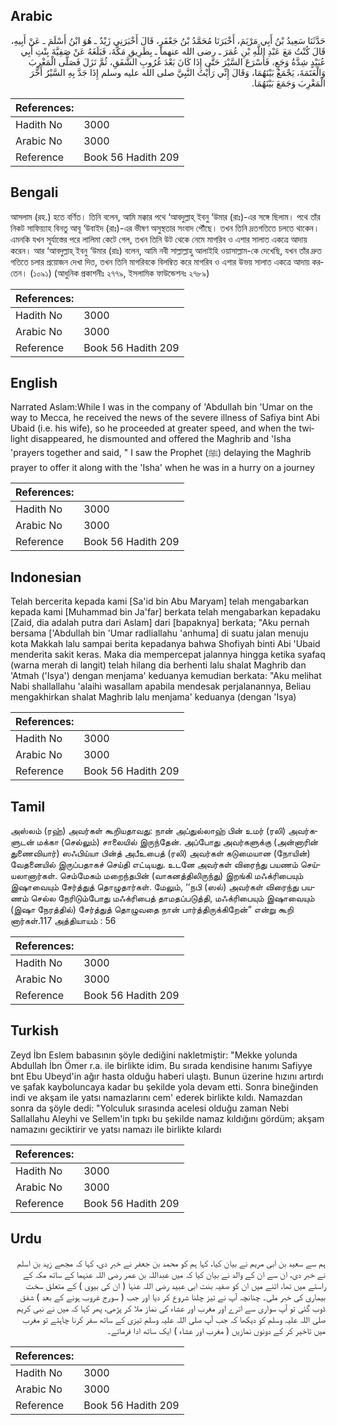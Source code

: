 ## Arabic


<div dir="rtl" lang="ar" style={{fontSize:'larger',backgroundColor:'#f8f9fa',padding:20}}>
حَدَّثَنَا سَعِيدُ بْنُ أَبِي مَرْيَمَ، أَخْبَرَنَا مُحَمَّدُ بْنُ جَعْفَرٍ، قَالَ أَخْبَرَنِي زَيْدٌ ـ هُوَ ابْنُ أَسْلَمَ ـ عَنْ أَبِيهِ، قَالَ كُنْتُ مَعَ عَبْدِ اللَّهِ بْنِ عُمَرَ ـ رضى الله عنهما ـ بِطَرِيقِ مَكَّةَ، فَبَلَغَهُ عَنْ صَفِيَّةَ بِنْتِ أَبِي عُبَيْدٍ شِدَّةُ وَجَعٍ، فَأَسْرَعَ السَّيْرَ حَتَّى إِذَا كَانَ بَعْدَ غُرُوبِ الشَّفَقِ، ثُمَّ نَزَلَ فَصَلَّى الْمَغْرِبَ وَالْعَتَمَةَ، يَجْمَعُ بَيْنَهُمَا، وَقَالَ إِنِّي رَأَيْتُ النَّبِيَّ صلى الله عليه وسلم إِذَا جَدَّ بِهِ السَّيْرُ أَخَّرَ الْمَغْرِبَ وَجَمَعَ بَيْنَهُمَا‏.‏
</div>
<div style={{backgroundColor:'#f8f9fa',padding:20, marginBottom: 10}}><table> <thead> <tr> <th>References:</th> <th></th> </tr> </thead> <tbody><tr><td>Hadith No</td><td>3000</td></tr><tr><td>Arabic No</td><td>3000</td></tr><tr><td>Reference</td><td>Book 56 Hadith 209</td></tr></tbody></table></div>

## Bengali


<div dir="ltr" lang="bn" style={{fontSize:'larger',backgroundColor:'#f8f9fa',padding:20}}>
আসলাম (রহ.) হতে বর্ণিত। তিনি বলেন, আমি মক্কার পথে ‘আবদুল্লাহ্ ইবনু ‘উমার (রাঃ)-এর সঙ্গে ছিলাম। পথে তাঁর নিকট সাফিয়্যাহ বিনতু আবূ ‘উবাইদ (রাঃ)-এর ভীষণ অসুস্থতার সংবাদ পৌঁছে। তখন তিনি দ্রতগতিতে চলতে থাকেন। এমনকি যখন সূর্যাস্তের পরে লালিমা কেটে গেল, তখন তিনি উট থেকে নেমে মাগরিব ও এশার সালাত একত্রে আদায় করেন। আর ‘আবদুল্লাহ্ ইবনু ‘উমার (রাঃ) বলেন, আমি নবী সাল্লাল্লাহু আলাইহি ওয়াসাল্লাম-কে দেখেছি, যখন তাঁর দ্রুত গতিতে চলার প্রয়োজন দেখা দিত, তখন তিনি মাগরিবকে বিলম্বিত করে মাগরিব ও এশার উভয় সালাত একত্রে আদায় করতেন। (১০৯১) (আধুনিক প্রকাশনীঃ ২৭৭৯, ইসলামিক ফাউন্ডেশনঃ ২৭৮৯)
</div>
<div style={{backgroundColor:'#f8f9fa',padding:20, marginBottom: 10}}><table> <thead> <tr> <th>References:</th> <th></th> </tr> </thead> <tbody><tr><td>Hadith No</td><td>3000</td></tr><tr><td>Arabic No</td><td>3000</td></tr><tr><td>Reference</td><td>Book 56 Hadith 209</td></tr></tbody></table></div>

## English


<div dir="ltr" lang="en" style={{fontSize:'larger',backgroundColor:'#f8f9fa',padding:20}}>
Narrated Aslam:While I was in the company of 'Abdullah bin 'Umar on the way to Mecca, he received the news of the severe illness of Safiya bint Abi Ubaid (i.e. his wife), so he proceeded at greater speed, and when the twilight disappeared, he dismounted and offered the Maghrib and 'Isha 'prayers together and said, " I saw the Prophet (ﷺ) delaying the Maghrib prayer to offer it along with the 'Isha' when he was in a hurry on a journey
</div>
<div style={{backgroundColor:'#f8f9fa',padding:20, marginBottom: 10}}><table> <thead> <tr> <th>References:</th> <th></th> </tr> </thead> <tbody><tr><td>Hadith No</td><td>3000</td></tr><tr><td>Arabic No</td><td>3000</td></tr><tr><td>Reference</td><td>Book 56 Hadith 209</td></tr></tbody></table></div>

## Indonesian


<div dir="ltr" lang="id" style={{fontSize:'larger',backgroundColor:'#f8f9fa',padding:20}}>
Telah bercerita kepada kami [Sa'id bin Abu Maryam] telah mengabarkan kepada kami [Muhammad bin Ja'far] berkata telah mengabarkan kepadaku [Zaid, dia adalah putra dari Aslam] dari [bapaknya] berkata; "Aku pernah bersama ['Abdullah bin 'Umar radliallahu 'anhuma] di suatu jalan menuju kota Makkah lalu sampai berita kepadanya bahwa Shofiyah binti Abi 'Ubaid menderita sakit keras. Maka dia mempercepat jalannya hingga ketika syafaq (warna merah di langit) telah hilang dia berhenti lalu shalat Maghrib dan 'Atmah ('Isya') dengan menjama' keduanya kemudian berkata: "Aku melihat Nabi shallallahu 'alaihi wasallam apabila mendesak perjalanannya, Beliau mengakhirkan shalat Maghrib lalu menjama' keduanya (dengan 'Isya)
</div>
<div style={{backgroundColor:'#f8f9fa',padding:20, marginBottom: 10}}><table> <thead> <tr> <th>References:</th> <th></th> </tr> </thead> <tbody><tr><td>Hadith No</td><td>3000</td></tr><tr><td>Arabic No</td><td>3000</td></tr><tr><td>Reference</td><td>Book 56 Hadith 209</td></tr></tbody></table></div>

## Tamil


<div dir="ltr" lang="ta" style={{fontSize:'larger',backgroundColor:'#f8f9fa',padding:20}}>
அஸ்லம் (ரஹ்) அவர்கள் கூறியதாவது: நான் அப்துல்லாஹ் பின் உமர் (ரலி) அவர்களுடன் மக்கா (செல்லும்) சாலையில் இருந்தேன். அப்போது அவர்களுக்கு (அன்னாரின் துணைவியார்) ஸஃபிய்யா பின்த் அபீஉபைத் (ரலி) அவர்கள் கடுமையான (நோயின்) வேதனையில் இருப்பதாகச் செய்தி எட்டியது. உடனே அவர்கள் விரைந்து பயணம் செய்யலானார்கள். செம்மேகம் மறைந்தபின் (வாகனத்திலிருந்து) இறங்கி மஃக்ரிபையும் இஷாவையும் சேர்த்துத் தொழுதார்கள். மேலும், ‘‘நபி (ஸல்) அவர்கள் விரைந்து பயணம் செல்ல நேரிடும்போது மஃக்ரிபைத் தாமதப்படுத்தி, மஃக்ரிபையும் இஷாவையும் (இஷா நேரத்தில்) சேர்த்துத் தொழுவதை நான் பார்த்திருக்கிறேன்” என்று கூறி னார்கள்.117 அத்தியாயம் : 56
</div>
<div style={{backgroundColor:'#f8f9fa',padding:20, marginBottom: 10}}><table> <thead> <tr> <th>References:</th> <th></th> </tr> </thead> <tbody><tr><td>Hadith No</td><td>3000</td></tr><tr><td>Arabic No</td><td>3000</td></tr><tr><td>Reference</td><td>Book 56 Hadith 209</td></tr></tbody></table></div>

## Turkish


<div dir="ltr" lang="tr" style={{fontSize:'larger',backgroundColor:'#f8f9fa',padding:20}}>
Zeyd İbn Eslem babasının şöyle dediğini nakletmiştir: "Mekke yolunda Abdullah İbn Ömer r.a. ile birlikte idim. Bu sırada kendisine hanımı Safiyye bnt Ebu Ubeyd'in ağır hasta olduğu haberi ulaştı. Bunun üzerine hızını artırdı ve şafak kayboluncaya kadar bu şekilde yola devam etti. Sonra bineğinden indi ve akşam ile yatsı namazlarını cem' ederek birlikte kıldı. Namazdan sonra da şöyle dedi: "Yolculuk sırasında acelesi olduğu zaman Nebi Sallallahu Aleyhi ve Sellem'in tıpkı bu şekilde namaz kıldığını gördüm; akşam namazını geciktirir ve yatsı namazı ile birlikte kılardı
</div>
<div style={{backgroundColor:'#f8f9fa',padding:20, marginBottom: 10}}><table> <thead> <tr> <th>References:</th> <th></th> </tr> </thead> <tbody><tr><td>Hadith No</td><td>3000</td></tr><tr><td>Arabic No</td><td>3000</td></tr><tr><td>Reference</td><td>Book 56 Hadith 209</td></tr></tbody></table></div>

## Urdu


<div dir="rtl" lang="ur" style={{fontSize:'larger',backgroundColor:'#f8f9fa',padding:20}}>
ہم سے سعید بن ابی مریم نے بیان کیا، کہا ہم کو محمد بن جعفر نے خبر دی، کہا کہ مجھے زید بن اسلم نے خبر دی، ان سے ان کے والد نے بیان کیا کہ میں عبداللہ بن عمر رضی اللہ عنہما کے ساتھ مکہ کے راستے میں تھا، اتنے میں ان کو صفیہ بنت ابی عبید رضی اللہ عنہا ( ان کی بیوی ) کے متعلق سخت بیماری کی خبر ملی۔ چنانچہ آپ نے تیز چلنا شروع کر دیا اور جب ( سورج غروب ہونے کے بعد ) شفق ڈوب گئی تو آپ سواری سے اترے اور مغرب اور عشاء کی نماز ملا کر پڑھی، پھر کہا کہ میں نے نبی کریم صلی اللہ علیہ وسلم کو دیکھا کہ جب آپ صلی اللہ علیہ وسلم تیزی کے ساتھ سفر کرنا چاہتے تو مغرب میں تاخیر کر کے دونوں نمازیں ( مغرب اور عشاء ) ایک ساتھ ادا فرماتے۔
</div>
<div style={{backgroundColor:'#f8f9fa',padding:20, marginBottom: 10}}><table> <thead> <tr> <th>References:</th> <th></th> </tr> </thead> <tbody><tr><td>Hadith No</td><td>3000</td></tr><tr><td>Arabic No</td><td>3000</td></tr><tr><td>Reference</td><td>Book 56 Hadith 209</td></tr></tbody></table></div>